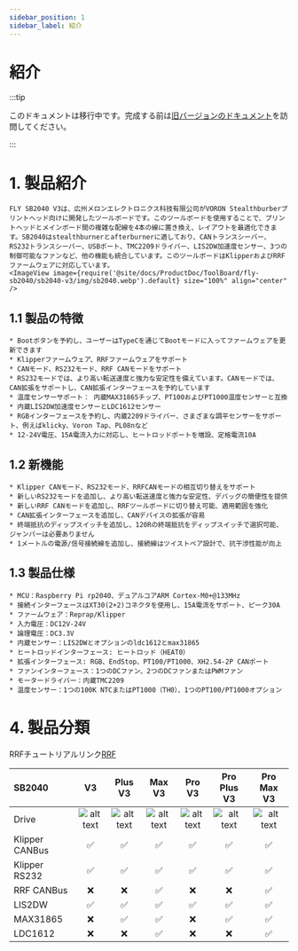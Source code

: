 ```yaml
---
sidebar_position: 1
sidebar_label: 紹介
---
```




# 紹介

:::tip

このドキュメントは移行中です。完成する前は[旧バージョンのドキュメント](https://mellow.klipper.cn/#/)を訪問してください。

:::
# 1. 製品紹介

    FLY SB2040 V3は、広州メロンエレクトロニクス科技有限公司がVORON Stealthburberプリントヘッド向けに開発したツールボードです。このツールボードを使用することで、プリントヘッドとメインボード間の複雑な配線を4本の線に置き換え、レイアウトを最適化できます。SB2040はstealthburnerとafterburnerに適しており、CANトランスシーバー、RS232トランスシーバー、USBポート、TMC2209ドライバー、LIS2DW加速度センサー、3つの制御可能なファンなど、他の機能も統合しています。このツールボードはKlipperおよびRRFファームウェアに対応しています。
    <ImageView image={require('@site/docs/ProductDoc/ToolBoard/fly-sb2040/sb2040-v3/img/sb2040.webp').default} size="100%" align="center" />


## 1.1 製品の特徴

    * Bootボタンを予約し、ユーザーはTypeCを通じてBootモードに入ってファームウェアを更新できます
    * Klipperファームウェア、RRFファームウェアをサポート
    * CANモード、RS232モード、RRF CANモードをサポート
    * RS232モードでは、より高い転送速度と強力な安定性を備えています。CANモードでは、CAN拡張をサポートし、CAN拡張インターフェースを予約しています
    * 温度センサーサポート： 内蔵MAX31865チップ、PT100およびPT1000温度センサーと互換
    * 内蔵LIS2DW加速度センサーとLDC1612センサー
    * RGBインターフェースを予約し、内蔵2209ドライバー、さまざまな調平センサーをサポート、例えばklicky、Voron Tap、PL08nなど
    * 12-24V電圧、15A電流入力に対応し、ヒートロッドポートを増設、定格電流10A

## 1.2 新機能

    * Klipper CANモード、RS232モード、RRFCANモードの相互切り替えをサポート
    * 新しいRS232モードを追加し、より高い転送速度と強力な安定性、デバッグの簡便性を提供
    * 新しいRRF CANモードを追加し、RRFツールボードに切り替え可能、適用範囲を強化
    * CAN拡張インターフェースを追加し、CANデバイスの拡張が容易
    * 終端抵抗のディップスイッチを追加し、120Rの終端抵抗をディップスイッチで選択可能、ジャンパーは必要ありません
    * 1メートルの電源/信号接続線を追加し、接続線はツイストペア設計で、抗干渉性能が向上

## 1.3 製品仕様


    * MCU：Raspberry Pi rp2040、デュアルコアARM Cortex-M0+@133MHz
    * 接続インターフェースはXT30(2+2)コネクタを使用し、15A電流をサポート、ピーク30A
    * ファームウェア：Reprap/Klipper
    * 入力電圧：DC12V-24V
    * 論理電圧：DC3.3V
    * 内蔵センサー：LIS2DWとオプションのldc1612とmax31865
    * ヒートロッドインターフェース: ヒートロッド（HEAT0）
    * 拡張インターフェース: RGB、EndStop、PT100/PT1000、XH2.54-2P CANポート
    * ファンインターフェース：1つのDCファン、2つのDCファンまたはPWMファン
    * モータードライバー：内蔵TMC2209
    * 温度センサー：1つの100K NTCまたはPT1000（TH0）、1つのPT100/PT1000オプション

# 4. 製品分類

RRFチュートリアルリンク[RRF](https://teamgloomy.github.io/fly_sb2040_pro_max_v3_general.html)

| SB2040         |          V3          |       Plus V3        |        Max V3        |        Pro V3        |     Pro Plus V3      |      Pro Max V3      |
| :------------- | :------------------: | :------------------: | :------------------: | :------------------: | :------------------: | :------------------: |
| Drive          | ![alt text][TMC2209] | ![alt text][TMC2209] | ![alt text][TMC2209] | ![alt text][TMC2240] | ![alt text][TMC2240] | ![alt text][TMC2240] |
| Klipper CANBus |  :white_check_mark:  |  :white_check_mark:  |  :white_check_mark:  |  :white_check_mark:  |  :white_check_mark:  |  :white_check_mark:  |
| Klipper RS232  |  :white_check_mark:  |  :white_check_mark:  |  :white_check_mark:  |  :white_check_mark:  |  :white_check_mark:  |  :white_check_mark:  |
| RRF CANBus     |         :x:          |         :x:          |  :white_check_mark:  |         :x:          |         :x:          |  :white_check_mark:  |
| LIS2DW         |  :white_check_mark:  |  :white_check_mark:  |  :white_check_mark:  |  :white_check_mark:  |  :white_check_mark:  |  :white_check_mark:  |
| MAX31865       |         :x:          |  :white_check_mark:  |  :white_check_mark:  |         :x:          |  :white_check_mark:  |  :white_check_mark:  |
| LDC1612        |         :x:          |         :x:          |  :white_check_mark:  |         :x:          |         :x:          |  :white_check_mark:  |


[TMC2209]: https://img.shields.io/badge/-TMC2209-green "TMC2209"
[TMC2240]: https://img.shields.io/badge/-TMC2240-blue "TMC2240"